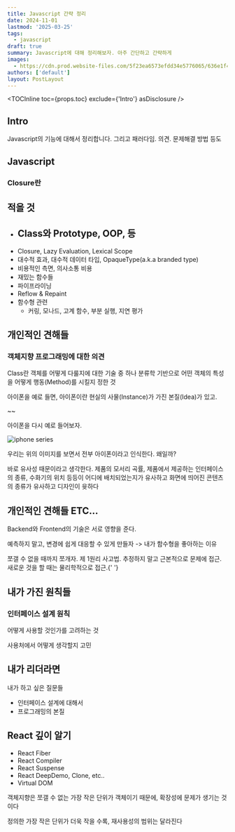 ```yaml
---
title: Javascript 간략 정리
date: 2024-11-01
lastmod: '2025-03-25'
tags:
  - javascript
draft: true
summary: Javascript에 대해 정리해보자. 아주 간단하고 간략하게
images:
  - https://cdn.prod.website-files.com/5f23ea6573efdd34e5776065/636e1f4daaa7ec2581239cdf_Test%20Automation%20requires%20coding%20skill%2C%20discuss.jpg
authors: ['default']
layout: PostLayout
---
```


<TOCInline toc={props.toc} exclude={'Intro'} asDisclosure />

## Intro

Javascript의 기능에 대해서 정리합니다.
그리고 패러다임. 의견. 문제해결 방법 등도

## Javascript

### Closure란

## 적을 것

- ## Class와 Prototype, OOP, 등
- Closure, Lazy Evaluation, Lexical Scope
- 대수적 효과, 대수적 데이터 타입, OpaqueType(a.k.a branded type)
- 비용적인 측면, 의사소통 비용
- 재밌는 함수들
- 파이프라이닝
- Reflow & Repaint
- 함수형 관련
  - 커링, 모나드, 고계 함수, 부분 실행, 지연 평가

## 개인적인 견해들

### 객체지향 프로그래밍에 대한 의견

Class란 객체를 어떻게 다룰지에 대한 기술 중 하나
분류학 기반으로 어떤 객체의 특성을 어떻게 행동(Method)를 시킬지 정한 것

아이폰을 예로 들면, 아이폰이란 현실의 사물(Instance)가 가진 본질(Idea)가 있고.

~~

아이폰을 다시 예로 들어보자.

![iphone series](https://revibe.me/cdn/shop/articles/The_Evolution_of_the_iPhone_1100x.png?v=1698989714)

우리는 위의 이미지를 보면서 전부 아이폰이라고 인식한다. 왜일까?

바로 유사성 때문이라고 생각한다. 제품의 모서리 곡률, 제품에서 제공하는 인터페이스의 종류, 수화기의 위치 등등이 어디에 배치되었는지가 유사하고 화면에 띄어진 콘텐츠의 종류가 유사하고 디자인이 윳하다

## 개인적인 견해들 ETC...

Backend와 Frontend의 기술은 서로 영향을 준다.

예측하지 말고, 변경에 쉽게 대응할 수 있게 만들자
-> 내가 함수형을 좋아하는 이유

<Youtube id="BWxYWnwi08o" />
쪼갤 수 없을 때까지 쪼개자. 제 1원리 사고법. 추정하지 말고 근본적으로 문제에 접근. 새로운 것을 할
때는 물리학적으로 접근.{' '}

## 내가 가진 원칙들

### 인터페이스 설계 원칙

어떻게 사용할 것인가를 고려하는 것

<Youtube id="fR8tsJ2r7Eg" />

사용처에서 어떻게 생각할지 고민

## 내가 리더라면

내가 하고 싶은 질문들

- 인터페이스 설계에 대해서
- 프로그래밍의 본질

## React 깊이 알기

- React Fiber
- React Compiler
- React Suspense
- React DeepDemo, Clone, etc..
- Virtual DOM

객체지향은 쪼갤 수 없는 가장 작은 단위가 객체이기 때문에, 확장성에 문제가 생기는 것이다

정의한 가장 작은 단위가 더욱 작을 수록, 재사용성의 범위는 달라진다
